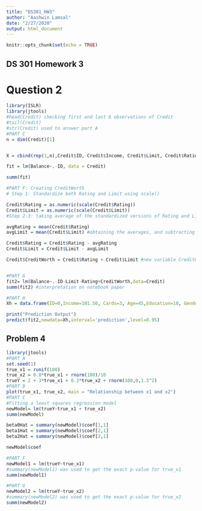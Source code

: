 ```yaml
---
title: "DS301_HW3"
author: "Aashwin Lamsal"
date: "2/27/2020"
output: html_document
---
```


```r
knitr::opts_chunk$set(echo = TRUE)
```

## DS 301 Homework 3

# Question 2
```r
library(ISLR)
library(jtools)
#head(Credit) checking first and last 6 observations of Credit
#tail(Credit)
#str(Credit) used to answer part A
#PART C
n = dim(Credit)[1]


X = cbind(rep(1,n),Credit$ID, Credit$Income, Credit$Limit, Credit$Rating, Credit$Cards, Credit$Age, Credit$Education, Credit$Gender, Credit$Student, Credit$Married, Credit$Ethnicity) #Design matrix for MLR

fit = lm(Balance~.-ID, data = Credit)

summ(fit)

#PART F: Creating CreditWorth
# Step 1: Standardize both Rating and Limit using scale()

Credit$Rating = as.numeric(scale(Credit$Rating))
Credit$Limit = as.numeric(scale(Credit$Limit))
#Step 2-3: taking average of the standardized versions of Rating and Limit, then combining them into a new variable

avgRating = mean(Credit$Rating)
avgLimit = mean(Credit$Limit) #obtaining the averages, and subtracting them from the scaled values to center our variables before combining them

Credit$Rating = Credit$Rating - avgRating
Credit$Limit = Credit$Limit - avgLimit

Credit$CreditWorth = Credit$Rating + Credit$Limit #new variable CreditWorth creation


#PART G
fit2= lm(Balance~.-ID-Limit-Rating+CreditWorth,data=Credit)
summ(fit2) #interpretation on notebook paper

#PART H
Xh = data.frame(ID=0,Income=101.50, Cards=3, Age=45,Education=10, Gender=" Male", Student="No", Married="Yes", Ethnicity="Caucasian", CreditWorth=2.0, Limit=0,Rating=0)

print("Prediction Output")
predict(fit2,newdata=Xh,interval='prediction',level=0.95)  
```

## Problem 4
```r
library(jtools)
#PART A
set.seed(1)
true_x1 = runif(100)
true_x2 = 0.8*true_x1 + rnorm(100)/10
trueY = 2 + 3*true_x1 + 0.3*true_x2 + rnorm(100,0,1.5^2)
#PART B
plot(true_x1, true_x2, main = "Relationship between x1 and x2")
#PART C
#Fitting a least squares regression model
newModel= lm(trueY~true_x1 + true_x2)
summ(newModel)

beta0Hat = summary(newModel)$coef[1,1]
beta1Hat = summary(newModel)$coef[2,1]
beta2Hat = summary(newModel)$coef[3,1]

newModel$coef

#PART F
newModel1 = lm(trueY~true_x1)
#summary(newModel1) was used to get the exact p-value for true_x1
summ(newModel1)

#PART G
newModel2 = lm(trueY~true_x2)
#summary(newModel2) was used to get the exact p-value for true_x2
summ(newModel2)  










```
